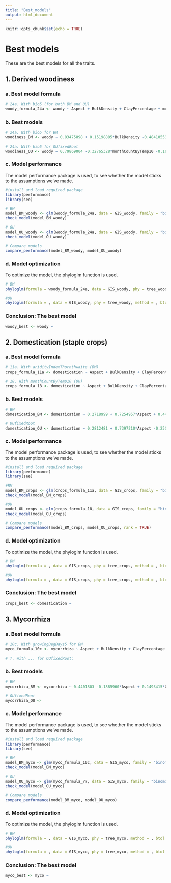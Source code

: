 ```yaml
---
title: "Best_models"
output: html_document
---
```


```r
knitr::opts_chunk$set(echo = TRUE)
```

# Best models

These are the best models for all the traits.

## 1. Derived woodiness

### a. Best model formula
```r
# 24a. With bio5 (for both BM and OU)
woody_formula_24a <- woody ~ Aspect + BulkDensity + ClayPercentage + monthCountByTemp10 + PETDriestQuarter + PETWettestQuarter + OrganicCarbon + PhCaCL + Slope + bio2 + bio5 + bio14 + bio15 + bio18 + bio19
```

### b. Best models
```r
# 24a. With bio5 for BM
woodiness_BM <- woody ~ 0.83475898 + 0.15198885*BulkDensity -0.48410553*monthCountByTemp10 + 0.08058603*PETWettestQuarter + 0.43981669*OrganicCarbon -0.30052534*PhCaCL -0.19695033*Slope + 0.48659487*bio5 + 0.20864413*bio19

# 24a. With bio5 for OUfixedRoot
woodiness_OU <- woody ~ 0.79869004 -0.32765328*monthCountByTemp10 -0.16620515*PETDriestQuarter + 0.18423198*OrganicCarbon -0.17396725*PhCaCL -0.12842927*Slope + 0.34782999*bio5 -0.08450621*bio14 + 0.07455151*bio19 
```

### c. Model performance
The model performance package is used, to see whether the model sticks to the assumptions we've made.
```r
#install and load required package 
library(performance)
library(see)

# BM
model_BM_woody <- glm(woody_formula_24a, data = GIS_woody, family = "binomial")
check_model(model_BM_woody)

# OU
model_OU_woody <- glm(woody_formula_24a, data = GIS_woody, family = "binomial")
check_model(model_OU_woody)

# Compare models
compare_performance(model_BM_woody, model_OU_woody)
```

### d. Model optimization 
To optimize the model, the phyloglm function is used. 
```r
# BM
phyloglm(formula = woody_formula_24a, data = GIS_woody, phy = tree_woody, method = "logistic_IG10")

#OU
phyloglm(formula = , data = GIS_woody, phy = tree_woody, method = , btol = , log.alpha.bound = , start.beta = , start.alpha = , boot = , full.matrix = )
```

### Conclusion: The best model
```r
woody_best <- woody ~ 
```

## 2. Domestication (staple crops)

### a. Best model formula
```r
# 11a. With aridityIndexThornthwaite (BM)
crops_formula_11a <- domestication ~ Aspect + BulkDensity + ClayPercentage + aridityIndexThornthwaite + continentality + minTempWarmest + PETWarmestQuarter + PETWettestQuarter + OrganicCarbon + PhCaCL + Slope + bio13 + bio19

# 18. With monthCountByTemp10 (OU)
crops_formula_18 <- domestication ~ Aspect + BulkDensity + ClayPercentage + minTempWarmest + monthCountByTemp10 + PETWarmestQuarter + PETWettestQuarter + OrganicCarbon + PhCaCL + Slope + bio13 + bio14 + bio19
```

### b. Best models
```r
# BM
domestication_BM <- domestication ~ 0.2718999 + 0.7254957*Aspect + 0.4467063*ClayPercentage + 0.4136109*PhCaCL + 0.2569151*Slope 

# OUfixedRoot
domestication_OU <- domestication ~ 0.2812481 + 0.7397210*Aspect -0.2509282*BulkDensity + 0.4460845*ClayPercentage + 0.3330660*PhCaCL + 0.1744375*Slope
```

### c. Model performance
The model performance package is used, to see whether the model sticks to the assumptions we've made.
```r
#install and load required package 
library(performance)
library(see)

#BM
model_BM_crops <- glm(crops_formula_11a, data = GIS_crops, family = "binomial")
check_model(model_BM_crops)

#OU
model_OU_crops <- glm(crops_formula_18, data = GIS_crops, family = "binomial")
check_model(model_OU_crops)

# Compare models
compare_performance(model_BM_crops, model_OU_crops, rank = TRUE)
```

### d. Model optimization 
To optimize the model, the phyloglm function is used. 
```r
# BM
phyloglm(formula = , data = GIS_crops, phy = tree_crops, method = , btol = , log.alpha.bound = , start.beta = , start.alpha = , boot = , full.matrix = )

#OU
phyloglm(formula = , data = GIS_crops, phy = tree_crops, method = , btol = , log.alpha.bound = , start.beta = , start.alpha = , boot = , full.matrix = )
```

### Conclusion: The best model
```r
crops_best <- domestication ~ 
```

## 3. Mycorrhiza

### a. Best model formula
```r
# 10c. With growingDegDays5 for BM
myco_formula_10c <- mycorrhiza ~ Aspect + BulkDensity + ClayPercentage + climaticMoistureIndex + OrganicCarbon + PhCaCL + Slope + bio3 + bio8 + bio9 + bio14 + bio15 + bio19

# ?. With ... for OUfixedRoot: 

```

### b. Best models
```r
# BM
mycorrhiza_BM <- mycorrhiza ~ 0.4401803 -0.1885960*Aspect + 0.1493415*ClayPercentage + 0.4445646*climaticMoistureIndex + 0.1417067*Slope -0.5940963*bio3 -0.5048234*bio14 + 0.2912411*bio19

# OUfixedRoot
mycorrhiza_OU <-
```

### c. Model performance
The model performance package is used, to see whether the model sticks to the assumptions we've made.
```r
#install and load required package 
library(performance)
library(see)

# BM
model_BM_myco <- glm(myco_formula_10c, data = GIS_myco, family = "binomial")
check_model(model_BM_myco)

# OU
model_OU_myco <- glm(myco_formula_??, data = GIS_myco, family = "binomial")
check_model(model_OU_myco)

# Compare models
compare_performance(model_BM_myco, model_OU_myco)
```

### d. Model optimization 
To optimize the model, the phyloglm function is used. 
```r
# BM
phyloglm(formula = , data = GIS_myco, phy = tree_myco, method = , btol = , log.alpha.bound = , start.beta = , start.alpha = , boot = , full.matrix = )

#OU
phyloglm(formula = , data = GIS_myco, phy = tree_myco, method = , btol = , log.alpha.bound = , start.beta = , start.alpha = , boot = , full.matrix = )
```

### Conclusion: The best model
```r
myco_best <- myco ~ 
```

